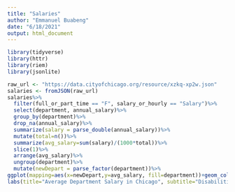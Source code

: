 ```yaml
---
title: "Salaries"
author: "Emmanuel Buabeng"
date: "6/18/2021"
output: html_document
---
```


```r
library(tidyverse)
library(httr)
library(riem)
library(jsonlite)
```
```r
raw_url <- "https://data.cityofchicago.org/resource/xzkq-xp2w.json"
salaries <- fromJSON(raw_url)
salaries%>%
  filter(full_or_part_time == "F", salary_or_hourly == "Salary")%>%
  select(department, annual_salary)%>%
  group_by(department)%>%
  drop_na(annual_salary)%>%
  summarize(salary = parse_double(annual_salary))%>%
  mutate(total=n())%>%
  summarize(avg_salary=sum(salary)/(1000*total))%>%
  slice(1)%>%
  arrange(avg_salary)%>%
  ungroup(department)%>%
  mutate(newDepart = parse_factor(department))%>%
ggplot(mapping=aes(x=newDepart,y=avg_salary, fill=department))+geom_col(show.legend = FALSE)+coord_flip()+
labs(title="Average Department Salary in Chicago", subtitle="Disabilities receive the greatest average salary in the city,\nwhile Board of Election has the smallest average salary.", x="", y="Average Salary (in thousands)", caption="Chicago Data Portal (2021)")+theme_bw()+theme(axis.text = element_text(size = 7),plot.background = element_rect(fill = "beige"))
```

